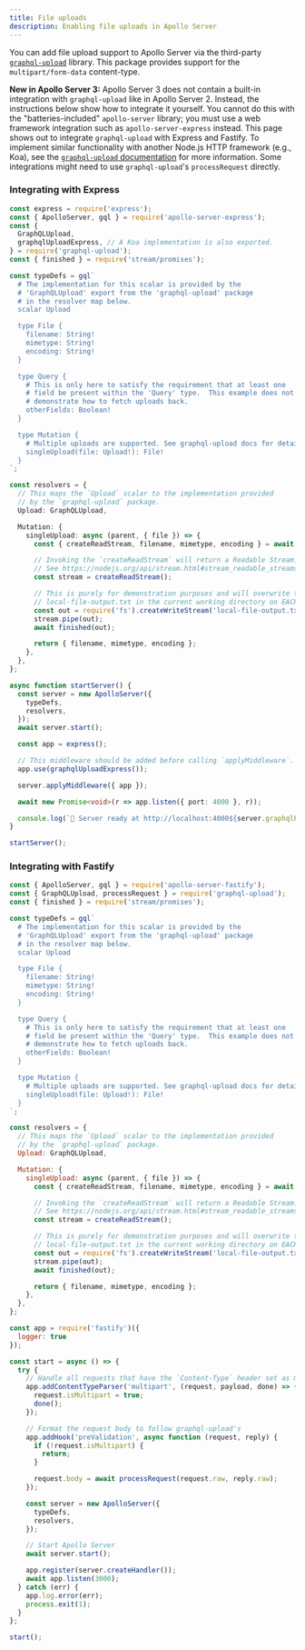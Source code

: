 ```yaml
---
title: File uploads
description: Enabling file uploads in Apollo Server
---
```



You can add file upload support to Apollo Server via the third-party [`graphql-upload`](https://npm.im/graphql-upload) library. This package provides support for the `multipart/form-data` content-type.

**New in Apollo Server 3:** Apollo Server 3 does not contain a built-in integration with `graphql-upload` like in Apollo Server 2. Instead, the instructions below show how to integrate it yourself. You cannot do this with the "batteries-included" `apollo-server` library; you must use a web framework integration such as `apollo-server-express` instead. This page shows out to integrate `graphql-upload` with Express and Fastify. To implement similar functionality with another Node.js HTTP framework (e.g., Koa), see the [`graphql-upload` documentation](https://github.com/jaydenseric/graphql-upload) for more information. Some integrations might need to use `graphql-upload`'s `processRequest` directly.

### Integrating with Express

<MultiCodeBlock>

```ts:title=index.ts
const express = require('express');
const { ApolloServer, gql } = require('apollo-server-express');
const {
  GraphQLUpload,
  graphqlUploadExpress, // A Koa implementation is also exported.
} = require('graphql-upload');
const { finished } = require('stream/promises');

const typeDefs = gql`
  # The implementation for this scalar is provided by the
  # 'GraphQLUpload' export from the 'graphql-upload' package
  # in the resolver map below.
  scalar Upload

  type File {
    filename: String!
    mimetype: String!
    encoding: String!
  }

  type Query {
    # This is only here to satisfy the requirement that at least one
    # field be present within the 'Query' type.  This example does not
    # demonstrate how to fetch uploads back.
    otherFields: Boolean!
  }

  type Mutation {
    # Multiple uploads are supported. See graphql-upload docs for details.
    singleUpload(file: Upload!): File!
  }
`;

const resolvers = {
  // This maps the `Upload` scalar to the implementation provided
  // by the `graphql-upload` package.
  Upload: GraphQLUpload,

  Mutation: {
    singleUpload: async (parent, { file }) => {
      const { createReadStream, filename, mimetype, encoding } = await file;

      // Invoking the `createReadStream` will return a Readable Stream.
      // See https://nodejs.org/api/stream.html#stream_readable_streams
      const stream = createReadStream();

      // This is purely for demonstration purposes and will overwrite the
      // local-file-output.txt in the current working directory on EACH upload.
      const out = require('fs').createWriteStream('local-file-output.txt');
      stream.pipe(out);
      await finished(out);

      return { filename, mimetype, encoding };
    },
  },
};

async function startServer() {
  const server = new ApolloServer({
    typeDefs,
    resolvers,
  });
  await server.start();

  const app = express();

  // This middleware should be added before calling `applyMiddleware`.
  app.use(graphqlUploadExpress());

  server.applyMiddleware({ app });

  await new Promise<void>(r => app.listen({ port: 4000 }, r));

  console.log(`🚀 Server ready at http://localhost:4000${server.graphqlPath}`);
}

startServer();
```

</MultiCodeBlock>

### Integrating with Fastify

```js
const { ApolloServer, gql } = require('apollo-server-fastify');
const { GraphQLUpload, processRequest } = require('graphql-upload');
const { finished } = require('stream/promises');

const typeDefs = gql`
  # The implementation for this scalar is provided by the
  # 'GraphQLUpload' export from the 'graphql-upload' package
  # in the resolver map below.
  scalar Upload

  type File {
    filename: String!
    mimetype: String!
    encoding: String!
  }

  type Query {
    # This is only here to satisfy the requirement that at least one
    # field be present within the 'Query' type.  This example does not
    # demonstrate how to fetch uploads back.
    otherFields: Boolean!
  }

  type Mutation {
    # Multiple uploads are supported. See graphql-upload docs for details.
    singleUpload(file: Upload!): File!
  }
`;

const resolvers = {
  // This maps the `Upload` scalar to the implementation provided
  // by the `graphql-upload` package.
  Upload: GraphQLUpload,

  Mutation: {
    singleUpload: async (parent, { file }) => {
      const { createReadStream, filename, mimetype, encoding } = await file;

      // Invoking the `createReadStream` will return a Readable Stream.
      // See https://nodejs.org/api/stream.html#stream_readable_streams
      const stream = createReadStream();

      // This is purely for demonstration purposes and will overwrite the
      // local-file-output.txt in the current working directory on EACH upload.
      const out = require('fs').createWriteStream('local-file-output.txt');
      stream.pipe(out);
      await finished(out);

      return { filename, mimetype, encoding };
    },
  },
};

const app = require('fastify')({
  logger: true
});

const start = async () => {
  try {
    // Handle all requests that have the `Content-Type` header set as multipart
    app.addContentTypeParser('multipart', (request, payload, done) => {
      request.isMultipart = true;
      done();
    });

    // Format the request body to follow graphql-upload's
    app.addHook('preValidation', async function (request, reply) {
      if (!request.isMultipart) {
        return;
      }

      request.body = await processRequest(request.raw, reply.raw);
    });

    const server = new ApolloServer({
      typeDefs,
      resolvers,
    });

    // Start Apollo Server
    await server.start();

    app.register(server.createHandler());
    await app.listen(3000);
  } catch (err) {
    app.log.error(err);
    process.exit(1);
  }
};

start();
```
